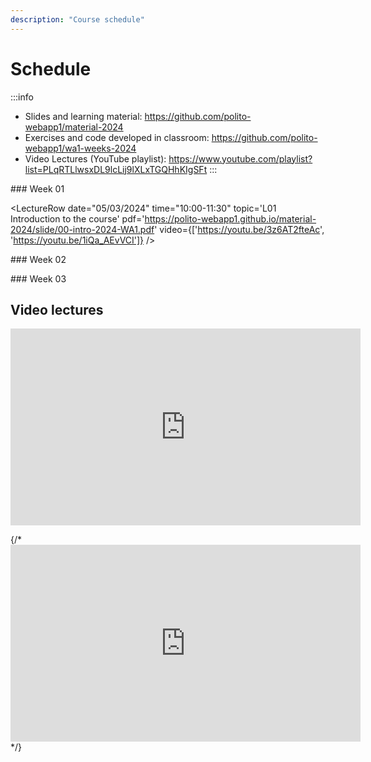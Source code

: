 ```yaml
---
description: "Course schedule"
---
```




# Schedule

:::info
- Slides and learning material: https://github.com/polito-webapp1/material-2024
- Exercises and code developed in classroom: https://github.com/polito-webapp1/wa1-weeks-2024
- Video Lectures (YouTube playlist): https://www.youtube.com/playlist?list=PLqRTLlwsxDL9lcLij9lXLxTGQHhKIgSFt
:::

<LectureTable defaultTeacher="Fulvio Corno" defaultType="Lecture" showMaterial={true} language='EN'>

<LectureDivider>
### Week 01
</LectureDivider>


<LectureRow
    date="05/03/2024" time="10:00-11:30"
    topic='L01 Introduction to the course'
    pdf='https://polito-webapp1.github.io/material-2024/slide/00-intro-2024-WA1.pdf'
    video={['https://youtu.be/3z6AT2fteAc', 'https://youtu.be/1iQa_AEvVCI']}
/>

<LectureRow
    date="05/03/2024" time="11:30-13:00"
    topic='L02 Introduction to JavaScript'
    pdf='https://polito-webapp1.github.io/material-2024/slide/1-01-javascript-basics.pdf'
    video='https://youtu.be/8mxDWg3O0-M'
/>

<LectureRow
    date="07/03/2024" time="08:30-10:00"
    topic='L03 JavaScript Exercises on Arrays and Strings'
    type='Exercise'
    github='https://github.com/polito-webapp1/wa1-weeks-2024/blob/main/week01/exercises.md'
    video='https://youtu.be/xFfRqY85RQc'
/>

<LectureRow
    date="07/03/2024" time="10:00-11:30"
    topic='L04 JavaScript Objects and Functions'
    pdf='https://polito-webapp1.github.io/material-2024/slide/1-02-javascript-objects-functions.pdf'
    video='https://youtu.be/YpjdzeCe8sw'
/>

<LectureRow
    topic='Week 01 exercises'
    github='https://github.com/polito-webapp1/wa1-weeks-2024/tree/main/week01'
    teacher='' type=''
/>

<LectureDivider>
### Week 02
</LectureDivider>

<LectureRow
    date="12/03/2024" time="10:00-11:30"
    topic='L05 Constructor Functions. Callbacks. Exercise 3.'
    github='https://github.com/polito-webapp1/wa1-weeks-2024/blob/main/week02/exercise%203.md'
    video='https://youtu.be/uupGl6dcZJo'
/>  

<LectureRow
    date="12/03/2024" time="11:30-13:00"
    topic='L06 Functional programming. Exercise 3.'
    pdf='https://polito-webapp1.github.io/material-2024/slide/1-03-javascript-async-programming.pdf'
    video='https://youtu.be/xFSsudR-Buc'
/>

<LectureRow
    date="14/03/2024" time=""
    type='Lab'
    topic='Overall labs specification'
    teacher=''
    pdf='https://polito-webapp1.github.io/lab-2024/00-overall-labs-specification/overall-labs-specification.pdf'
/>

<LectureRow
    date="14/03/2024" time="08:30-10:00"
    type='Lab'
    topic='Lab 01 - Group 1'
    teacher='Juan Pablo Sáenz'
    pdf='https://polito-webapp1.github.io/lab-2024/lab01-node/lab01-getting-started-node.pdf'
    github='https://github.com/polito-webapp1/lab-2024/tree/main/lab01-node'
/>

<LectureRow
    date="14/03/2024" time="10:00-11:30"
    type='Lab'
    topic='Lab 01 - Group 2'
    teacher='Juan Pablo Sáenz'
    pdf='https://polito-webapp1.github.io/lab-2024/lab01-node/lab01-getting-started-node.pdf'
    github='https://github.com/polito-webapp1/lab-2024/tree/main/lab01-node'
/>

<LectureRow
    date="14/03/2024" time="10:00-11:30"
    type='Lab'
    topic='Lab 01 - Group 3'
    teacher='Luca Pezzolla'
    pdf='https://polito-webapp1.github.io/lab-2024/lab01-node/lab01-getting-started-node.pdf'
    github='https://github.com/polito-webapp1/lab-2024/tree/main/lab01-node'
/>

<LectureRow
    topic='Week 02 exercises'
    teacher='' type=''
    github='https://github.com/polito-webapp1/wa1-weeks-2024/tree/main/week02'
/>

<LectureDivider>
### Week 03
</LectureDivider>

<LectureRow
    date="19/03/2024" time="10:00-11:30"
    topic='L07 JavaScript Asynchronous Programming. Interfacing with SQLite.'
/>

<LectureRow
    date="19/03/2024" time="11:30-13:00"
    topic='L08 Exercise on Asynchronous Programming.'
/>

<LectureRow
    date="21/03/2024" time="08:30-10:00"
    type='Lab'
    topic='Lab 02 - Group 1'
    teacher='Juan Pablo Sáenz'
/>

<LectureRow
    date="21/03/2024" time="10:00-11:30"
    type='Lab'
    topic='Lab 02 - Group 2'
    teacher='Juan Pablo Sáenz'
/>

<LectureRow
    date="12/03/2024" time="10:00-11:30"
    type='Lab'
    topic='Lab 02 - Group 3'
    teacher='Luca Pezzolla'
/>

<LectureRow
    topic='Week 03 exercises'
    teacher='' type=''
/>


</LectureTable>

## Video lectures

<iframe width="560" height="315" src="https://www.youtube.com/embed/videoseries?list=PLqRTLlwsxDL9lcLij9lXLxTGQHhKIgSFt" title="YouTube video player" frameborder="0" allow="accelerometer; autoplay; clipboard-write; encrypted-media; gyroscope; picture-in-picture; web-share" allowfullscreen></iframe>

{/* <iframe width="560" height="315" src="https://www.youtube-nocookie.com/embed/videoseries?list=PLqRTLlwsxDL8WgeiSZVJzjEr1f9aHy2gz" title="YouTube video player" frameBorder="0" allow="accelerometer; autoplay; clipboard-write; encrypted-media; gyroscope; picture-in-picture; web-share" allowFullScreen></iframe>  */}
